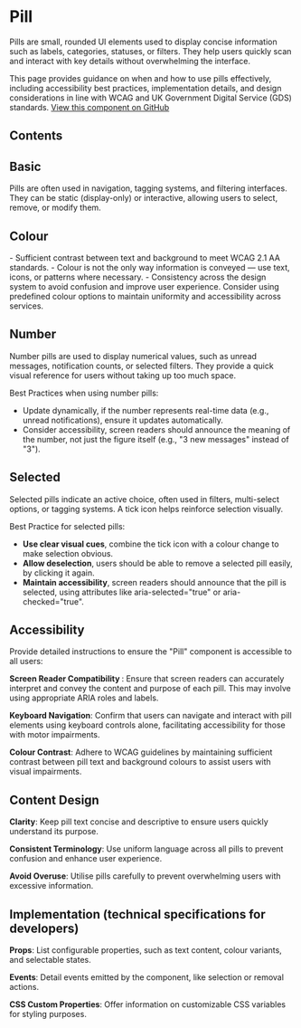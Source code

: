 # Pill
Pills are small, rounded UI elements used to display concise information such as labels, categories, statuses, or filters. They help users quickly scan and interact with key details without overwhelming the interface.

This page provides guidance on when and how to use pills effectively, including accessibility best practices, implementation details, and design considerations in line with WCAG and UK Government Digital Service (GDS) standards. [View this component on GitHub](https://github.com/UKHO/admiralty-design-system/tree/main/packages/core/src/components/pill)

## Contents

## Basic
Pills are often used in navigation, tagging systems, and filtering interfaces. They can be static (display-only) or interactive, allowing users to select, remove, or modify them.


<Basic />

## Colour
<div style={{ paddingBottom: "30px" }}>
  - Sufficient contrast between text and background to meet WCAG 2.1 AA standards.
  - Colour is not the only way information is conveyed — use text, icons, or patterns where necessary.
  - Consistency across the design system to avoid confusion and improve user experience. Consider using predefined colour options to maintain uniformity and accessibility across services.
</div>


<Colours />

## Number
<div style={{ paddingBottom: "30px" }}>
  Number pills are used to display numerical values, such as unread messages, notification counts, or selected filters. They provide a quick visual reference for users without taking up too much space.

  Best Practices when using number pills:

  - Update dynamically, if the number represents real-time data (e.g., unread notifications), ensure it updates automatically.
  - Consider accessibility,  screen readers should announce the meaning of the number, not just the figure itself (e.g., "3 new messages" instead of "3").
</div>


<Numbers />

## Selected
<div style={{ paddingBottom: "30px" }}>
  Selected pills indicate an active choice, often used in filters, multi-select options, or tagging systems. A tick icon helps reinforce selection visually.

  Best Practice for selected pills:

  - <b>Use clear visual cues</b>, combine the tick icon with a colour change to make selection obvious.
  - <b>Allow deselection</b>, users should be able to remove a selected pill easily,  by clicking it again.
  - <b>Maintain accessibility</b>, screen readers should announce that the pill is selected, using attributes like aria-selected="true" or aria-checked="true".
</div>


<Selected />

## Accessibility
Provide detailed instructions to ensure the "Pill" component is accessible to all users:

<b>Screen Reader Compatibility </b>: Ensure that screen readers can accurately interpret and convey the content and purpose of each pill. This may involve using appropriate ARIA roles and labels.

<b>Keyboard Navigation</b>: Confirm that users can navigate and interact with pill elements using keyboard controls alone, facilitating accessibility for those with motor impairments.

<b>Colour Contrast</b>: Adhere to WCAG guidelines by maintaining sufficient contrast between pill text and background colours to assist users with visual impairments.

## Content Design

<b>Clarity</b>: Keep pill text concise and descriptive to ensure users quickly understand its purpose.

<b>Consistent Terminology</b>: Use uniform language across all pills to prevent confusion and enhance user experience.

<b>Avoid Overuse</b>: Utilise pills carefully to prevent overwhelming users with excessive information.

## Implementation (technical specifications for developers)
<b>Props</b>: List configurable properties, such as text content, colour variants, and selectable states.

<b>Events</b>: Detail events emitted by the component, like selection or removal actions.

<b>CSS Custom Properties</b>: Offer information on customizable CSS variables for styling purposes.



